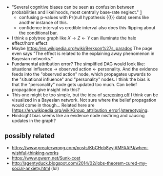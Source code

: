 * "Several cognitive biases can be seen as confusion between probabilities and likelihoods, most centrally base-rate neglect." [https://www.greaterwrong.com/posts/tp4rEtQqRshPavZsr/learn-bayes-nets]
** confusing p-values with Pr(null hypothesis {{!}} data) seems like another instance of this.
** confidence interval vs credible interval also does this flipping about the conditional bar.
* I think a polytree graph like <math>X\rightarrow Z \leftarrow Y</math> can illuminate the halo effect/horn effect
* Maybe https://en.wikipedia.org/wiki/Berkson%27s_paradox The page even says "The effect is related to the explaining away phenomenon in Bayesian networks."
* Fundamental attribution error? The simplified DAG would look like: situational influence → observed action ← personality. And the evidence feeds into the "observed action" node, which propagates upwards to the "situational influence" and "personality" nodes. I think the bias is that the "personality" node gets updated too much. Can belief propagation give insight into this?
* This one might be too simple, but the idea of [https://wiki.lesswrong.com/wiki/Screening_off screening off] I think can be visualized in a Bayesian network. Not sure where the belief propagation would come in though... Related here are [https://en.wikipedia.org/wiki/Group_attribution_error]/stereotyping.
* Hindsight bias seems like an evidence node misfiring and causing updates in the graph?

==possibly related==

* https://www.greaterwrong.com/posts/KbCHcb8yyjAMFAAPJ/when-wishful-thinking-works
* https://www.gwern.net/Sunk-cost
* http://agentyduck.blogspot.com/2014/02/lobs-theorem-cured-my-social-anxiety.html (lol)
